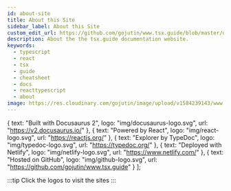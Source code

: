 ```yaml
---
id: about-site
title: About this Site
sidebar_label: About this Site
custom_edit_url: https://github.com/gojutin/www.tsx.guide/blob/master/docs/site/about-site.mdx
description: About the the tsx.guide documentation website.
keywords:
  - typescript
  - react
  - tsx
  - guide
  - cheatsheet
  - docs
  - reacttypescript
  - about
image: https://res.cloudinary.com/gojutin/image/upload/v1584239143/www.tsx.guide/tsx-guide-logo.png
---
```



  {
    text: "Built with Docusaurus 2",
    logo: "img/docusaurus-logo.svg",
    url: "https://v2.docusaurus.io/"
  },
  {
    text: "Powered by React",
    logo: "img/react-logo.svg",
    url: "https://reactjs.org/"
  },
  {
    text: "Explorer by TypeDoc",
    logo: "img/typedoc-logo.svg",
    url: "https://typedoc.org/"
  },
  {
    text: "Deployed with Netlify",
    logo: "img/netlify-logo.svg",
    url: "https://www.netlify.com/"
  },
  {
    text: "Hosted on GitHub",
    logo: "img/github-logo.svg",
    url: "https://github.com/gojutin/www.tsx.guide"
  }
];

:::tip
Click the logos to visit the sites
:::

<AboutSite data={data} />

